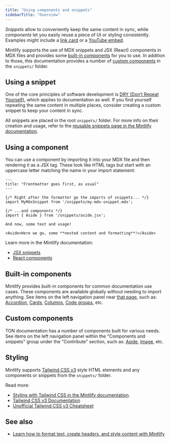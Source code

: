 ```yaml
---
title: "Using components and snippets"
sidebarTitle: "Overview"
---
```


_Snippets_ allow to conveniently keep the same content in sync, while _components_ let you easily reuse a piece of UI or styling consistently. Examples might include a [link card](https://www.mintlify.com/docs/components/cards) or a [YouTube embed](https://www.mintlify.com/docs/create/image-embeds#youtube-embeds).

Mintlify supports the use of MDX snippets and JSX (React) components in MDX files and provides some [built-in components](#built-in-components) for you to use. In addition to those, this documentation provides a number of [custom components](#custom-components) in the `snippets/` folder.

## Using a snippet

One of the core principles of software development is [DRY (Don’t Repeat Yourself)](https://en.wikipedia.org/wiki/Don%27t_repeat_yourself), which applies to documentation as well. If you find yourself repeating the same content in multiple places, consider creating a custom snippet to keep your content in sync.

All snippets are placed in the root `snippets/` folder. For more info on their creation and usage, refer to the [reusable snippets page in the Mintlify documentation](https://www.mintlify.com/docs/create/reusable-snippets).

## Using a component

You can use a component by importing it into your MDX file and then rendering it as a JSX tag. These look like HTML tags but start with an uppercase letter matching the name in your import statement:

```mdx title="some/page.mdx"
---
title: "Frontmatter goes first, as usual"
---

{/* Right after the formatter go the imports of snippets... */}
import MyMdxSnippet from '/snippets/my-mdx-snippet.mdx';

{/* ...and components */}
import { Aside } from '/snippets/aside.jsx';

And now, some text and usage!

<Aside>Here we go, some **nested content and formatting**!</Aside>
```

Learn more in the Mintlify documentation:

- [JSX snippets](https://www.mintlify.com/docs/create/reusable-snippets#jsx-snippets)
- [React components](https://www.mintlify.com/docs/customize/react-components)

## Built-in components

Mintlify provides built-in components for common documentation use cases. These components are available globally without needing to import anything. See items on the left navigation panel near [that page](https://www.mintlify.com/docs/create/reusable-snippets#jsx-snippets), such as: [Accordion](https://www.mintlify.com/docs/components/accordions), [Cards](https://www.mintlify.com/docs/components/cards), [Columns](https://www.mintlify.com/docs/components/columns), [Code groups](https://www.mintlify.com/docs/components/code-groups), etc.

## Custom components

TON documentation has a number of components built for various needs. See items on the left navigation panel within the "Components and snippets" group under the "Contribute" section, such as: [Aside](/contribute/snippets/aside), [Image](/contribute/snippets/image), etc.

## Styling

Mintlify supports [Tailwind CSS v3][tailwind] style HTML elements and any components or snippets from the `snippets/` folder.

Read more:

- [Styling with Tailwind CSS in the Mintlify documentation](https://www.mintlify.com/docs/settings/custom-scripts#styling-with-tailwind-css).
- [Tailwind CSS v3 Documentation][tailwind]
- [Unofficial Tailwind CSS v3 Cheatsheet](https://tailwindcss.504b.cc/)

## See also

- [Learn how to format text, create headers, and style content with Mintlify](https://www.mintlify.com/docs/text)

[tailwind]: https://v3.tailwindcss.com/docs/utility-first
